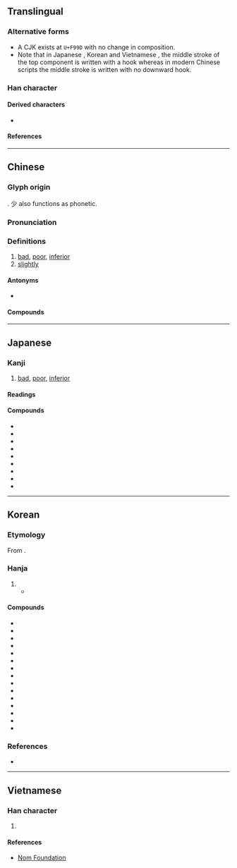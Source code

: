 {{character info}}
{{character info|0xf99d}}
==Translingual==

===Alternative forms===
* A CJK {{w|CJK Compatibility ideographs|compatibility ideograph}} exists at <code>U+F99D</code> with no change in composition.
* Note that in Japanese {{w|Kanji}}, Korean {{w|Hanja}} and Vietnamese {{w|History of writing in Vietnam|Nom}}, the middle stroke of the top component {{l|mul|小}} is written {{l|mul|亅}} with a hook whereas in modern Chinese scripts the middle stroke is written {{l|mul|丨}} with no downward hook.

===Han character===
{{Han char|rn=19|rad=力|as=04|sn=6|four=90427|canj=FHKS|ids=⿱少力}}

====Derived characters====
* {{l|mul|[[挘]], [[㭞]], [[𨦒]], [[𨾻]], [[𩷈]], [[𠢣]], [[𠣇]], [[𬏩]]}}

====References====
{{Han ref|kx=0146.170|dkj=02302|dj=0330.060|hdz=10367.050|uh=52A3}}
{{Han ref|uh=F99D}}

----

==Chinese==
{{zh-forms}}

===Glyph origin===
{{Han etym}}
{{Han compound|少|t1=little, less|力|t2=strength|ls=ic}}. 少 also functions as phonetic.

===Pronunciation===
{{zh-pron
|m=liè,lüè,2na=Beijing dialect,2nb=colloquial
|c=lyut3,lyut6
|mn=xm,zz,tw:loa̍t/qz:loat
|mc=y
|oc=y
|ma=Zh-liè.ogg
|cat=a,adv
}}

===Definitions===
{{zh-hanzi}}

# [[bad]], [[poor]], [[inferior]]
# [[slightly]]

====Antonyms====
* {{zh-l|優}}

====Compounds====
{{zh-der|劣缺搊搜|劣把頭|劣缺|卑劣手段|劣跡昭著|劣馬|乖劣|劣藥|劣貨|土豪劣紳|劣酒|劣紳|劣種|愚劣|劣根性|惡劣|劣化警報|了劣|劣等生|劣憋|優勝劣敗|劣怯|劣行|劣性|卑劣|低劣|劣把|劣相|下劣|劣弧|劣質|不劣方頭|劣蹶|劣角|劣比|劣勢|優劣|劣株|劣跡|劣等|劣筆|劣敗|劣品|劣匠|方頭不劣|拙劣|狠劣|憋劣|日趨惡劣|粗劣|粗衣劣食|薄劣|臞劣|羸劣|頑劣|陋劣|闇劣|窳劣|蕪劣|劣化}}

----

==Japanese==

===Kanji===
{{ja-kanji|grade=c|rs=力04}}

# [[bad]], [[poor]], [[inferior]]

====Readings====
{{ja-readings
|goon=れち
|kanon=れつ
|kun=おと-る
}}

====Compounds====
* {{ja-r|劣%悪|れつ%あく}}
* {{ja-r|劣%位|れつ%い}}
* {{ja-r|劣%後|れつ%ご}}
* {{ja-r|劣%等|れっ%とう}}
* {{ja-r|愚%劣|ぐ%れつ}}
* {{ja-r|下%劣|げ%れつ}}
* {{ja-r|拙%劣|せつ%れつ}}
* {{ja-r|卑%劣|ひ%れつ}}
* {{ja-r|優%劣|ゆう%れつ}}

----

==Korean==

===Etymology===
From {{der|ko|ltc|-}} {{ltc-l|劣}}. 

{{hanja-dongguk|ᄅᆑᇙ〮|lyuyelq}}

{{hanja-hunmong|렬|lyel|雜語}}

{{hanja-sinjeung|녈|nyel}}

===Hanja===
{{ko-hanja-search}}
{{ko-hanja|못하다|못할|렬||열}}

# {{hanja form of|[[렬]]/[[열]]|[[bad]]; [[poor]]; [[inferior]]}}
#* {{quote-book|ko|year=1929|author=[[w:Sin Chaeho|Sin Chaeho]], {{w2|ko|신채호|신채호(申采浩)|tr=-}}|title={{w2|ko|s:조선사 연구 초|조선사연구초(朝鮮史硏究草)|tr=Joseonsayeon-gucho}}|trans-title=Exploratory Studies in Korean History|text=[[이]][[는]] <ruby>[[彼等]]<rt>피등</rt></ruby> <ruby>[[諸]][[史]]<rt>제사</rt></ruby>[[의]] <ruby>[[價値]]<rt>가치</rt></ruby>[[가]] [[모두]] <ruby>[[w:ko:삼국사기|《三國史記》]]<rt>삼국사기</rt></ruby>[[보다]] '''<ruby>劣<rt>열</rt></ruby>'''[[하다|한]] <ruby>[[明證]]<rt>명증</rt></ruby>[[이]] [[아니다|아닌]][[가]]?|tr=Ineun jeopi jesaui gachiga modu Samguksagiboda '''yeol'''han myeongjeung-i anin-ga?|t=Wouldn't it be clear evidence that the value of all of those historical records is '''inferior''' to the [[w:Samguk sagi|Samguk sagi]]?}}

====Compounds====
{{der-top3|Compounds}}
* {{ko-l|비열|卑劣}}
* {{ko-l|열등|劣等}}
* {{ko-l|열성|劣性}}
* {{ko-l|열세|劣勢}}
* {{ko-l|열악|劣惡}}
* {{ko-l|용렬|庸劣}}
* {{ko-l|우열|優劣}}
* {{ko-l|졸렬|拙劣}}
* {{ko-l|저열|低劣}}
* {{ko-l|열위|劣位}}
* {{ko-l|승렬|勝劣}}
* {{ko-l|악렬|惡劣}}
* {{ko-l|열종|劣種}}
* {{ko-l|열후|劣後}}
* {{ko-l|열등감|劣等感}}
{{der-bottom}}

===References===
* {{R:hanjadoc|858}}

----

==Vietnamese==

===Han character===
{{vi-readings|rs=力04|reading=[[liệt]], [[lẹt]]}}

# {{rfdef|vi|sort=力04}}

====References====
* [http://nomfoundation.org/common/nom_details.php?codepoint=52A3 Nom Foundation]